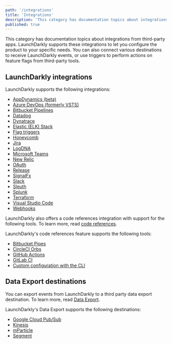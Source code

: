 ```yaml
---
path: '/integrations'
title: 'Integrations'
description: 'This category has documentation topics about integrations from third-party apps. You can also connect various destinations to receive LaunchDarkly events.'
published: true
---
```


This category has documentation topics about integrations from third-party apps. LaunchDarkly supports these integrations to let you configure the product to your specific needs. You can also connect various destinations to receive LaunchDarkly events, or use triggers to perform actions on feature flags from third-party tools.

## LaunchDarkly integrations

LaunchDarkly supports the following integrations:

- [AppDynamics (beta)](/integrations/appdynamics)
- [Azure DevOps (formerly VSTS)](/integrations/azure-devops)
- [Bitbucket Pipelines](/integrations/bitbucket-pipelines)
- [Datadog](/integrations/datadog)
- [Dynatrace](/integrations/dynatrace)
- [Elastic (ELK) Stack](/integrations/elastic-stack)
- [Flag triggers](/integrations/triggers)
- [Honeycomb](/integrations/honeycomb)
- [Jira](/integrations/jira)
- [LogDNA](/integrations/logdna)
- [Microsoft Teams](/integrations/microsoft-teams)
- [New Relic](/integrations/new-relic)
- [OAuth](/integrations/oauth)
- [Release](/integrations/release)
- [SignalFx](/integrations/signalfx)
- [Slack](/integrations/slack)
- [Sleuth](/integrations/sleuth)
- [Splunk](/integrations/splunk)
- [Terraform](/integrations/terraform)
- [Visual Studio Code](/integrations/vscode)
- [Webhooks](/integrations/webhooks)


LaunchDarkly also offers a code references integration with support for the following tools. To learn more, read [code references](/integrations/code-references).

LaunchDarkly's code references feature supports the following tools:

- [Bitbucket Pipes](/integrations/code-references/bitbucket-pipes)
- [CircleCI Orbs](/integrations/code-references/circleci-orbs)
- [GitHub Actions](/integrations/code-references/github-actions)
- [GitLab CI](/integrations/code-references/gitlab-ci)
- [Custom configuration with the CLI](/integrations/code-references/custom-config)

## Data Export destinations

You can export events from LaunchDarkly to a third party data export destination. To learn more, read [Data Export](/integrations/data-export).

LaunchDarkly's Data Export supports the following destinations:

- [Google Cloud Pub/Sub](/integrations/data-export/google-pubsub)
- [Kinesis](/integrations/data-export/kinesis)
- [mParticle](/integrations/data-export/mparticle)
- [Segment](/integrations/data-export/segment)
